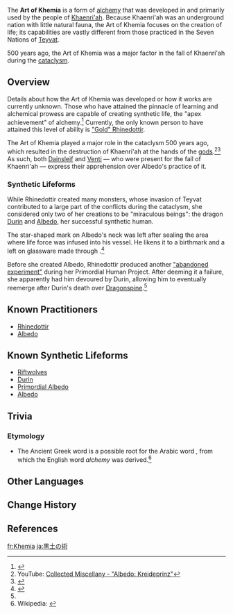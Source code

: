{{Terminology Infobox
|type         = Lore
|region       = Khaenri'ah
}}
The '''Art of Khemia''' is a form of [[alchemy]] that was developed in and primarily used by the people of [[Khaenri'ah]]. Because Khaenri'ah was an underground nation with little natural fauna, the Art of Khemia focuses on the creation of life; its capabilities are vastly different from those practiced in the Seven Nations of [[Teyvat]].

500 years ago, the Art of Khemia was a major factor in the fall of Khaenri'ah during the [[cataclysm]].

==Overview==
{{Quote
|quote   = The universe is the dark essence of the true starry sky, and the earth is the accumulated memories of time and lives. The chalk: that is you. The earth is where alchemy gets its name, and is the basis of all life. And this... This is new birth.
|speaker = [[Rhinedottir]], as she demonstrates the Art of Khemia to [[Albedo]]
|source  = Albedo's [[Albedo/Lore#Character Story 3|Character Story 3]]
}}
Details about how the Art of Khemia was developed or how it works are currently unknown. Those who have attained the pinnacle of learning and alchemical prowess are capable of creating synthetic life, the "apex achievement" of alchemy.<ref>{{Ref/Quest|The Snowy Past}}</ref> Currently, the only known person to have attained this level of ability is [[Rhinedottir|"Gold" Rhinedottir]].

The Art of Khemia played a major role in the cataclysm 500 years ago, which resulted in the destruction of Khaenri'ah at the hands of the [[gods]].<ref>YouTube: [https://youtu.be/xOJfaOI87XU Collected Miscellany - "Albedo: Kreideprinz"]</ref><ref>{{Ref/VO|Venti|About Albedo}}</ref> As such, both [[Dainsleif]] and [[Venti]] &mdash; who were present for the fall of Khaenri'ah &mdash; express their apprehension over Albedo's practice of it.

===Synthetic Lifeforms===
{{Quote|When the pinnacle of attainment in alchemy is combined with unimaginably vast learning... the apex achievement is the creation of human life.|Albedo, about his existence as a synthetic human|[[The Snowy Past]]}}
While Rhinedottir created many monsters, whose invasion of Teyvat contributed to a large part of the conflicts during the cataclysm, she considered only two of her creations to be "miraculous beings": the dragon [[Durin]] and [[Albedo]], her successful synthetic human.

The star-shaped mark on Albedo's neck was left after sealing the area where life force was infused into his vessel. He likens it to a birthmark and a {{wt|pontil mark||English}} left on glassware made through {{w|glassblowing}}.<ref name="SAS2">{{Ref/Quest|The Shadows Deepen}}</ref>

Before she created Albedo, Rhinedottir produced another [[Primordial Albedo|"abandoned experiment"]] during her Primordial Human Project. After deeming it a failure, she apparently had him devoured by Durin, allowing him to eventually reemerge after Durin's death over [[Dragonspine]].<ref name="SAS2" />

==Known Practitioners==
* [[Rhinedottir]]
* [[Albedo]]

==Known Synthetic Lifeforms==
* [[Riftwolves]]
* [[Durin]]
* [[Primordial Albedo]]
* [[Albedo]]

==Trivia==
===Etymology===
* The Ancient Greek word {{Lang|mini=1|el=Χημία|el_rm=Khēmía|el_tl=black earth}} is a possible root for the Arabic word {{Lang|''al-kīmiyā''|ar={{wt|الكيمياء||Arabic}}}}, from which the English word ''alchemy'' was derived.<ref>Wikipedia: {{w|Alchemy#Etymology|Alchemy § Etymology}}</ref>

==Other Languages==
{{Other Languages
|en      = The Art of Khemia
|zhs     = 黑土之术
|zhs_rm  = Hēitǔ zhī Shù
|zht     = 黑土之術
|zht_rm  = Hēitǔ zhī Shù
|zh_tl   = Art of {{w|Chernozem|Black Earth}}
|ja      = 黒土の術
|ja_rm   = Kokudo no Jutsu
|ja_tl   = Art of Black Earth
|ko      = {{tt|흑토술|黑土術}}
|ko_rm   = Heukto-sul
|ko_tl   = Black Earth Art
|es      = Kimia
|fr      = Khemia
|ru      = Искусство Кхемии
|ru_tl   = The Art of Khemia
|th      = ศิลปะแห่งดินดำ
|th_rm   = Sinpa haeng dindam
|th_tl   = 
|vi      = {{tt|Thuật|術}} Đất Đen
|vi_tl   = Art of Black Earth
|de      = Kunst der schwarzen Erde
|de_tl   = Art of the Black Earth
|id      = Ilmu Khemia
|id_tl   = Art of Khemia
|pt      = A Arte da Terra
|pt_tl   = 
|tr      = 
|tr_tl   = 
|it      = 
|it_tl   = 
}}

==Change History==
{{Change History|introduced=1.2}}

==References==
{{Reflist|2}}

[[fr:Khemia]]
[[ja:黒土の術]]